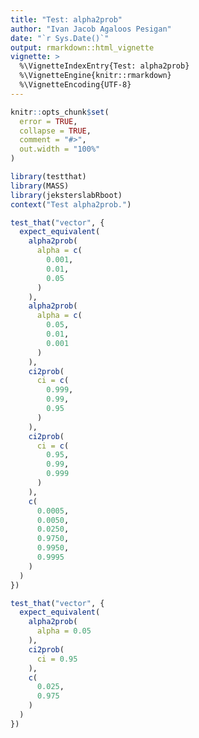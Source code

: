 ```yaml
---
title: "Test: alpha2prob"
author: "Ivan Jacob Agaloos Pesigan"
date: "`r Sys.Date()`"
output: rmarkdown::html_vignette
vignette: >
  %\VignetteIndexEntry{Test: alpha2prob}
  %\VignetteEngine{knitr::rmarkdown}
  %\VignetteEncoding{UTF-8}
---
```



```r
knitr::opts_chunk$set(
  error = TRUE,
  collapse = TRUE,
  comment = "#>",
  out.width = "100%"
)
```



```r
library(testthat)
library(MASS)
library(jeksterslabRboot)
context("Test alpha2prob.")

```
```r
test_that("vector", {
  expect_equivalent(
    alpha2prob(
      alpha = c(
        0.001,
        0.01,
        0.05
      )
    ),
    alpha2prob(
      alpha = c(
        0.05,
        0.01,
        0.001
      )
    ),
    ci2prob(
      ci = c(
        0.999,
        0.99,
        0.95
      )
    ),
    ci2prob(
      ci = c(
        0.95,
        0.99,
        0.999
      )
    ),
    c(
      0.0005,
      0.0050,
      0.0250,
      0.9750,
      0.9950,
      0.9995
    )
  )
})

```
```r
test_that("vector", {
  expect_equivalent(
    alpha2prob(
      alpha = 0.05
    ),
    ci2prob(
      ci = 0.95
    ),
    c(
      0.025,
      0.975
    )
  )
})
```

